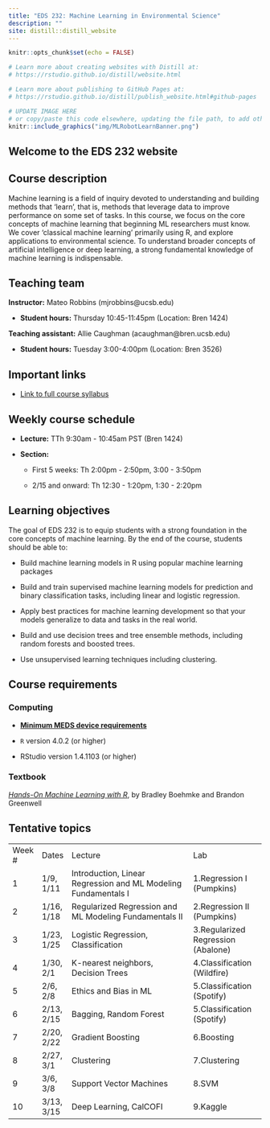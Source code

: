 ```yaml
---
title: "EDS 232: Machine Learning in Environmental Science"
description: ""
site: distill::distill_website
---
```


```r
knitr::opts_chunk$set(echo = FALSE)

# Learn more about creating websites with Distill at:
# https://rstudio.github.io/distill/website.html

# Learn more about publishing to GitHub Pages at:
# https://rstudio.github.io/distill/publish_website.html#github-pages

```

```r

# UPDATE IMAGE HERE 
# or copy/paste this code elsewhere, updating the file path, to add other images to your site!
knitr::include_graphics("img/MLRobotLearnBanner.png")
```

## Welcome to the EDS 232 website

## Course description

Machine learning is a field of inquiry devoted to understanding and building methods that 'learn', that is, methods that leverage data to improve performance on some set of tasks. In this course, we focus on the core concepts of machine learning that beginning ML researchers must know. We cover 'classical machine learning' primarily using R, and explore applications to environmental science. To understand broader concepts of artificial intelligence or deep learning, a strong fundamental knowledge of machine learning is indispensable.

## Teaching team

**Instructor:** Mateo Robbins (mjrobbins\@ucsb.edu)

-   **Student hours:** Thursday 10:45-11:45pm (Location: Bren 1424)

**Teaching assistant:** Allie Caughman (acaughman\@bren.ucsb.edu)

-   **Student hours:** Tuesday 3:00-4:00pm (Location: Bren 3526)

## Important links

-   [Link to full course syllabus](https://docs.google.com/document/d/1VYZQ6cZq4jL8bdFtronp3Qf1BgTOBpXD2BIG5OSK7eM/edit?usp=sharing)

## Weekly course schedule

-   **Lecture:** TTh 9:30am - 10:45am PST (Bren 1424)

-   **Section:**

    -   First 5 weeks: Th 2:00pm - 2:50pm, 3:00 - 3:50pm

    -   2/15 and onward: Th 12:30 - 1:20pm, 1:30 - 2:20pm

## Learning objectives

The goal of EDS 232 is to equip students with a strong foundation in the core concepts of machine learning. By the end of the course, students should be able to: 

-   Build machine learning models in R using popular machine learning packages

-   Build and train supervised machine learning models for prediction and binary classification tasks, including linear and logistic regression.

-   Apply best practices for machine learning development so that your models generalize to data and tasks in the real world.

-   Build and use decision trees and tree ensemble methods, including random forests and boosted trees.

-   Use unsupervised learning techniques including clustering.

## Course requirements

### Computing

-   [**Minimum MEDS device requirements**](https://ucsb-meds.github.io/computer_reqs.html)

-   `R` version 4.0.2 (or higher)

-   RStudio version 1.4.1103 (or higher)

### Textbook

[*Hands-On Machine Learning with R*](https://bradleyboehmke.github.io/HOML/), by Bradley Boehmke and Brandon Greenwell

### 

## Tentative topics

|         |            |                                                                |                                    |
|---------|------------|----------------------------------------------------------------|------------------------------------|
| Week \# | Dates      | Lecture                                                        | Lab                                |
| 1       | 1/9, 1/11  | Introduction, Linear Regression and ML Modeling Fundamentals I | 1.Regression I (Pumpkins)          |
| 2       | 1/16, 1/18 | Regularized Regression and ML Modeling Fundamentals II         | 2.Regression II (Pumpkins)         |
| 3       | 1/23, 1/25 | Logistic Regression, Classification                            | 3.Regularized Regression (Abalone) |
| 4       | 1/30, 2/1  | K-nearest neighbors, Decision Trees                            | 4.Classification (Wildfire)        |
| 5       | 2/6, 2/8   | Ethics and Bias in ML                                          | 5.Classification (Spotify)         |
| 6       | 2/13, 2/15 | Bagging, Random Forest                                         | 5.Classification (Spotify)         |
| 7       | 2/20, 2/22 | Gradient Boosting                                              | 6.Boosting                         |
| 8       | 2/27, 3/1  | Clustering                                                     | 7.Clustering                       |
| 9       | 3/6, 3/8   | Support Vector Machines                                        | 8.SVM                              |
| 10      | 3/13, 3/15 | Deep Learning, CalCOFI                                         | 9.Kaggle                           |
